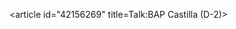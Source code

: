 <article id="42156269" title=Talk:BAP Castilla (D-2)>
	<talkpage id="42156269" title="Talk:BAP Castilla (D-2)">
{{WikiProject Ships|class=redirect}}
{{WPMILHIST|class=Redirect}}
	</talkpage>
</article>